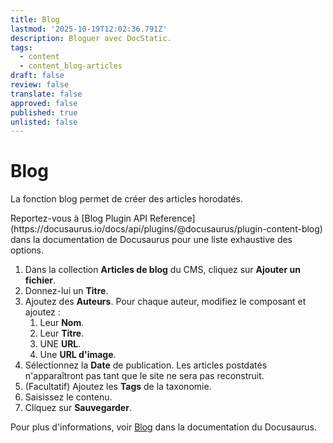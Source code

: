 ```yaml
---
title: Blog
lastmod: '2025-10-19T12:02:36.791Z'
description: Bloguer avec DocStatic.
tags:
  - content
  - content_blog-articles
draft: false
review: false
translate: false
approved: false
published: true
unlisted: false
---
```


# Blog

La fonction blog permet de créer des articles horodatés.

<Admonition type="info" title="Infor">
  Reportez-vous à [Blog Plugin API Reference](https://docusaurus.io/docs/api/plugins/@docusaurus/plugin-content-blog) dans la documentation de Docusaurus pour une liste exhaustive des options.
</Admonition>

1. Dans la collection **Articles de blog** du CMS, cliquez sur **Ajouter un fichier**.
2. Donnez-lui un **Titre**.
3. Ajoutez des **Auteurs**. Pour chaque auteur, modifiez le composant et ajoutez :
   1. Leur **Nom**.
   2. Leur **Titre**.
   3. UNE **URL**.
   4. Une **URL d'image**.
4. Sélectionnez la **Date** de publication. Les articles postdatés n'apparaîtront pas tant que le site ne sera pas reconstruit.
5. (Facultatif) Ajoutez les **Tags** de la taxonomie.
6. Saisissez le contenu.
7. Cliquez sur **Sauvegarder**.

Pour plus d'informations, voir [Blog](https://docusaurus.io/fr/docs/blog) dans la documentation du Docusaurus.
